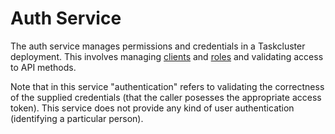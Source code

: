# Auth Service

The auth service manages permissions and credentials in a Taskcluster deployment.
This involves managing [clients](/docs/reference/platform/auth/clients) and [roles](/docs/reference/platform/auth/roles) and validating access to API methods.

Note that in this service "authentication" refers to validating the correctness of the supplied credentials (that the caller posesses the appropriate access token).
This service does not provide any kind of user authentication (identifying a particular person).
